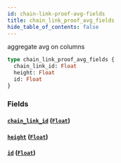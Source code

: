 ```yaml
---
id: chain-link-proof-avg-fields
title: chain_link_proof_avg_fields
hide_table_of_contents: false
---
```


aggregate avg on columns

```graphql
type chain_link_proof_avg_fields {
  chain_link_id: Float
  height: Float
  id: Float
}
```

### Fields

#### [`chain_link_id`](#) ([`Float`](/07-graphql/scalars/float))

#### [`height`](#) ([`Float`](/07-graphql/scalars/float))

#### [`id`](#) ([`Float`](/07-graphql/scalars/float))
